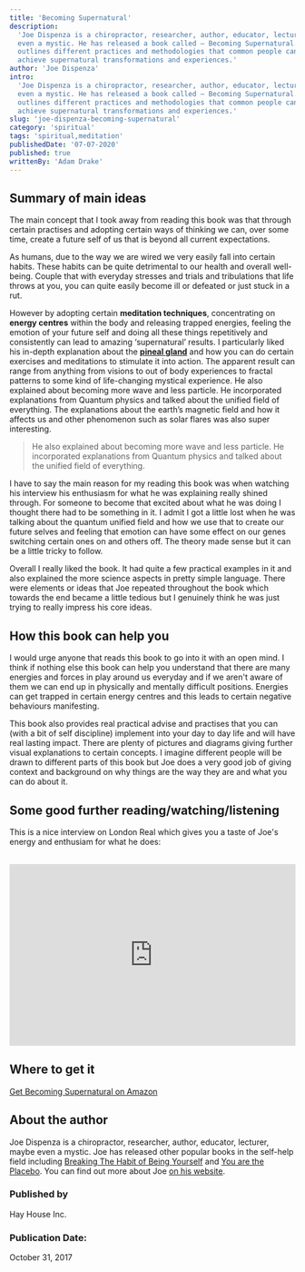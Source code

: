 ```yaml
---
title: 'Becoming Supernatural'
description:
  'Joe Dispenza is a chiropractor, researcher, author, educator, lecturer, maybe
  even a mystic. He has released a book called — Becoming Supernatural. It
  outlines different practices and methodologies that common people can adopt to
  achieve supernatural transformations and experiences.'
author: 'Joe Dispenza'
intro:
  'Joe Dispenza is a chiropractor, researcher, author, educator, lecturer, maybe
  even a mystic. He has released a book called — Becoming Supernatural. It
  outlines different practices and methodologies that common people can adopt to
  achieve supernatural transformations and experiences.'
slug: 'joe-dispenza-becoming-supernatural'
category: 'spiritual'
tags: 'spiritual,meditation'
publishedDate: '07-07-2020'
published: true
writtenBy: 'Adam Drake'
---
```


## Summary of main ideas

The main concept that I took away from reading this book was that through
certain practises and adopting certain ways of thinking we can, over some time,
create a future self of us that is beyond all current expectations.

As humans, due to the way we are wired we very easily fall into certain habits.
These habits can be quite detrimental to our health and overall well-being.
Couple that with everyday stresses and trials and tribulations that life throws
at you, you can quite easily become ill or defeated or just stuck in a rut.

However by adopting certain **meditation techniques**, concentrating on **energy
centres** within the body and releasing trapped energies, feeling the emotion of
your future self and doing all these things repetitively and consistently can
lead to amazing ‘supernatural’ results. I particularly liked his in-depth
explanation about the
[**pineal gland**](https://www.youtube.com/watch?v=R0VPDd0JwCE) and how you can
do certain exercises and meditations to stimulate it into action. The apparent
result can range from anything from visions to out of body experiences to
fractal patterns to some kind of life-changing mystical experience. He also
explained about becoming more wave and less particle. He incorporated
explanations from Quantum physics and talked about the unified field of
everything. The explanations about the earth’s magnetic field and how it affects
us and other phenomenon such as solar flares was also super interesting.

> He also explained about becoming more wave and less particle. He incorporated
> explanations from Quantum physics and talked about the unified field of
> everything.

I have to say the main reason for my reading this book was when watching his
interview his enthusiasm for what he was explaining really shined through. For
someone to become that excited about what he was doing I thought there had to be
something in it. I admit I got a little lost when he was talking about the
quantum unified field and how we use that to create our future selves and
feeling that emotion can have some effect on our genes switching certain ones on
and others off. The theory made sense but it can be a little tricky to follow.

Overall I really liked the book. It had quite a few practical examples in it and
also explained the more science aspects in pretty simple language. There were
elements or ideas that Joe repeated throughout the book which towards the end
became a little tedious but I genuinely think he was just trying to really
impress his core ideas.

## How this book can help you

I would urge anyone that reads this book to go into it with an open mind. I
think if nothing else this book can help you understand that there are many
energies and forces in play around us everyday and if we aren't aware of them we
can end up in physically and mentally difficult positions. Energies can get
trapped in certain energy centres and this leads to certain negative behaviours
manifesting.

This book also provides real practical advise and practises that you can (with a
bit of self discipline) implement into your day to day life and will have real
lasting impact. There are plenty of pictures and diagrams giving further visual
explanations to certain concepts. I imagine different people will be drawn to
different parts of this book but Joe does a very good job of giving context and
background on why things are the way they are and what you can do about it.

## Some good further reading/watching/listening

This is a nice interview on London Real which gives you a taste of Joe's energy
and enthusiam for what he does:

<br />
<iframe
  width="100%"
  height="320px"
  src="https://www.youtube.com/embed/i4Wirfsow8w"
  frameBorder="0"
  allow="accelerometer; autoplay; encrypted-media; gyroscope; picture-in-picture"
  allowFullScreen
></iframe>

## Where to get it

[Get Becoming Supernatural on Amazon](https://www.amazon.com/Becoming-Supernatural-Common-People-Uncommon/dp/1401953093)

## About the author

Joe Dispenza is a chiropractor, researcher, author, educator, lecturer, maybe
even a mystic. Joe has released other popular books in the self-help field
including
[Breaking The Habit of Being Yourself](https://www.amazon.com/Breaking-Habit-Being-Yourself-Create/dp/1401938094/)
and
[You are the Placebo](https://www.amazon.com/You-Are-Placebo-Making-Matter/dp/1401944590/).
You can find out more about Joe [on his website](https://drjoedispenza.com/).

### Published by

Hay House Inc.

### Publication Date:

October 31, 2017
